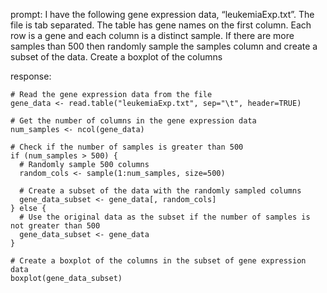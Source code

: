 prompt:
I have the following gene expression data, "leukemiaExp.txt". The file is tab separated. The table has gene names on the first column. Each row is a gene and each column is a distinct sample.  If there are more samples than 500 then randomly sample the samples column and create a subset of the data. Create a boxplot of the columns

response:
```
# Read the gene expression data from the file
gene_data <- read.table("leukemiaExp.txt", sep="\t", header=TRUE)

# Get the number of columns in the gene expression data
num_samples <- ncol(gene_data)

# Check if the number of samples is greater than 500
if (num_samples > 500) {
  # Randomly sample 500 columns
  random_cols <- sample(1:num_samples, size=500)
  
  # Create a subset of the data with the randomly sampled columns
  gene_data_subset <- gene_data[, random_cols]
} else {
  # Use the original data as the subset if the number of samples is not greater than 500
  gene_data_subset <- gene_data
}

# Create a boxplot of the columns in the subset of gene expression data
boxplot(gene_data_subset)

```

